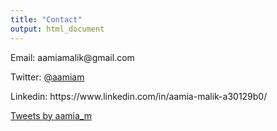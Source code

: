 ```yaml
---
title: "Contact"
output: html_document
---
```


Email: aamiamalik@gmail.com

Twitter: <a href="https://twitter.com/aamia_m">@aamiam</a>

Linkedin: https://www.linkedin.com/in/aamia-malik-a30129b0/

<a class="twitter-timeline" data-height="400" data-theme="dark" href="https://twitter.com/aamia_m?ref_src=twsrc%5Etfw">Tweets by aamia_m</a> <script async src="https://platform.twitter.com/widgets.js" charset="utf-8"></script>